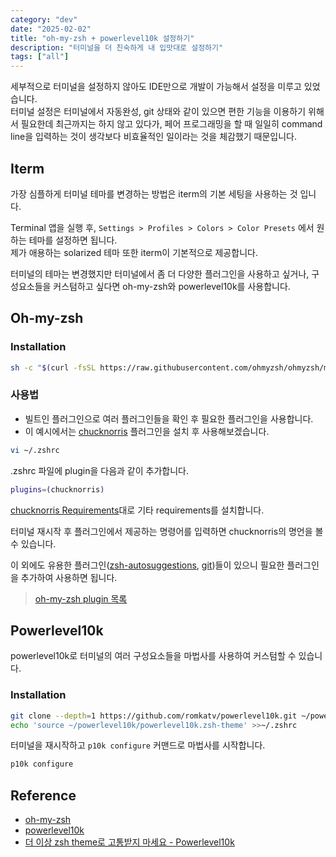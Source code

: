 ```yaml
---
category: "dev"
date: "2025-02-02"
title: "oh-my-zsh + powerlevel10k 설정하기"
description: "터미널을 더 친숙하게 내 입맛대로 설정하기"
tags: ["all"]
---
```


세부적으로 터미널을 설정하지 않아도 IDE만으로 개발이 가능해서 설정을 미루고 있었습니다.<br />
터미널 설정은 터미널에서 자동완성, git 상태와 같이 있으면 편한 기능을 이용하기 위해서 필요한데 최근까지는 하지 않고 있다가, 페어 프로그래밍을 할 때 일일히 command line을
입력하는 것이 생각보다 비효율적인 일이라는 것을 체감했기 때문입니다.<br />

## Iterm
가장 심플하게 터미널 테마를 변경하는 방법은 iterm의 기본 세팅을 사용하는 것 입니다.<br/>

Terminal 앱을 실행 후, `Settings > Profiles > Colors > Color Presets` 에서 원하는 테마를 설정하면 됩니다.<br />
제가 애용하는 solarized 테마 또한 iterm이 기본적으로 제공합니다.<br />

터미널의 테마는 변경했지만 터미널에서 좀 더 다양한 플러그인을 사용하고 싶거나, 구성요소들을 커스텀하고 싶다면 oh-my-zsh와 powerlevel10k를 사용합니다.<br />

## Oh-my-zsh

### Installation

  ```bash title="terminal"
sh -c "$(curl -fsSL https://raw.githubusercontent.com/ohmyzsh/ohmyzsh/master/tools/install.sh)"
  ```

### 사용법
- 빌트인 플러그인으로 여러 플러그인들을 확인 후 필요한 플러그인을 사용합니다.<br />
- 이 예시에서는 [chucknorris](https://en.wikipedia.org/wiki/Chuck_Norris) 플러그인을 설치 후 사용해보겠습니다.<br />


```bash title="terminal"
vi ~/.zshrc
```

.zshrc 파일에 plugin을 다음과 같이 추가합니다.<br />
```bash title="terminal"
plugins=(chucknorris)
```

[chucknorris Requirements](https://github.com/ohmyzsh/ohmyzsh/tree/master/plugins/chucknorris)대로 기타 requirements를 설치합니다.<br />

터미널 재시작 후 플러그인에서 제공하는 명령어를 입력하면 chucknorris의 명언을 볼 수 있습니다.<br />

<ImageWithModal src="/work/chucknorris.gif" alt="chucknorris terminal plugin" />

이 외에도 유용한 플러그인([zsh-autosuggestions](https://github.com/zsh-users/zsh-autosuggestions/blob/master/INSTALL.md), [git](https://github.com/ohmyzsh/ohmyzsh/tree/master/plugins/git))들이 있으니 필요한 플러그인을 추가하여 사용하면 됩니다.<br />
> [oh-my-zsh plugin 목록](https://github.com/ohmyzsh/ohmyzsh/wiki/Plugins)

## Powerlevel10k
powerlevel10k로 터미널의 여러 구성요소들을 마법사를 사용하여 커스텀할 수 있습니다.<br />

### Installation
```bash title="terminal"
git clone --depth=1 https://github.com/romkatv/powerlevel10k.git ~/powerlevel10k
echo 'source ~/powerlevel10k/powerlevel10k.zsh-theme' >>~/.zshrc
```

터미널을 재시작하고 `p10k configure` 커맨드로 마법사를 시작합니다.<br />

```bash title="terminal"
p10k configure
```

<ImageWithModal src="/work/p10k_configure.png" alt="powerlevel10k configure" />


## Reference
- [oh-my-zsh](https://github.com/ohmyzsh/ohmyzsh)
- [powerlevel10k](https://github.com/romkatv/powerlevel10k?tab=readme-ov-file#manual)
- [더 이상 zsh theme로 고통받지 마세요 - Powerlevel10k](https://devocean.sk.com/blog/techBoardDetail.do?ID=165667&boardType=techBlog)